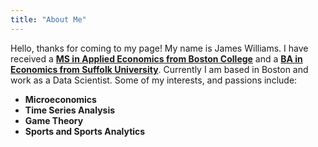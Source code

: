 ```yaml
---
title: "About Me"
---
```


Hello, thanks for coming to my page! My name is James Williams. 
I have received a **[MS in Applied Economics from Boston College](https://appliedeconomics.bc.edu)**
and a 
**[BA in Economics from Suffolk University](https://www.suffolk.edu/cas/degrees-programs/economics)**.
Currently I am based in Boston and work as a Data Scientist. Some of my interests, and passions include:

* **Microeconomics**
* **Time Series Analysis**
* **Game Theory**
* **Sports and Sports Analytics**